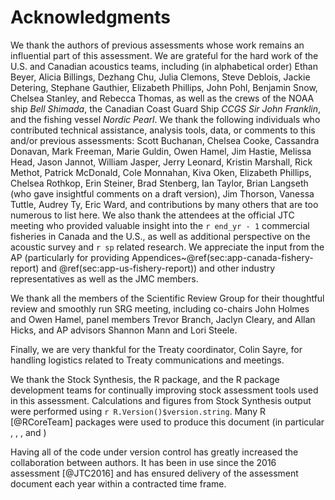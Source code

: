 \newpage

\rfoot{Acknowledgments}

# Acknowledgments {#sec:acknowledgments}

We thank the authors of previous assessments whose work remains an influential
part of this assessment. We are grateful for the hard work of the U.S. and
Canadian acoustics teams, including (in alphabetical order)
Ethan Beyer,
Alicia Billings,
Dezhang Chu,
Julia Clemons,
Steve Deblois,
Jackie Detering,
Stephane Gauthier,
Elizabeth Phillips,
John Pohl,
Benjamin Snow,
Chelsea Stanley, and
Rebecca Thomas,
as well as the crews of the NOAA ship *Bell Shimada*,
the Canadian Coast Guard Ship *CCGS Sir John Franklin*,
and the fishing vessel *Nordic Pearl*.
We thank the following individuals who contributed technical
assistance, analysis tools, data, or comments to this and/or previous
assessments:
Scott Buchanan,
Chelsea Cooke,
Cassandra Donavan,
Mark Freeman,
Marie Guldin,
Owen Hamel,
Jim Hastie,
Melissa Head,
Jason Jannot,
William Jasper,
Jerry Leonard,
Kristin Marshall,
Rick Methot,
Patrick McDonald,
Cole Monnahan,
Kiva Oken,
Elizabeth Phillips,
Chelsea Rothkop,
Erin Steiner,
Brad Stenberg,
Ian Taylor,
Brian Langseth (who gave insightful comments on a draft version),
Jim Thorson,
Vanessa Tuttle,
Audrey Ty,
Eric Ward,
and contributions by many others that are too numerous to list here. We also
thank the attendees at the official JTC meeting who provided valuable insight
into the `r end_yr - 1` commercial fisheries in Canada and the U.S., as well
as additional perspective on the acoustic survey and `r sp` related research.
We appreciate the input from the AP (particularly for providing
Appendices~\@ref(sec:app-canada-fishery-report)
and \@ref(sec:app-us-fishery-report)) and other industry representatives as
well as the JMC members.

We thank all the members of the Scientific Review Group for their thoughtful
review and smoothly run SRG meeting, including co-chairs John Holmes and
Owen Hamel, panel members
Trevor Branch,
Jaclyn Cleary,
<!-- Will White, -->
and Allan Hicks, and AP advisors
Shannon Mann and
Lori Steele.

Finally, we are very thankful for the Treaty coordinator, Colin Sayre, for
handling logistics related to Treaty communications and meetings.

We thank the Stock Synthesis, the \texttt{r4ss} R package, and the
\texttt{adnuts} R package development teams for continually improving stock
assessment tools used in this assessment. Calculations and figures from Stock
Synthesis output were performed using `r R.Version()$version.string`. Many
R [@RCoreTeam] packages were used to produce this document (in particular
\texttt{bookdown}, \texttt{rmarkdown}, \texttt{knitr}, and \texttt{adnuts})

Having all of the code under \texttt{git} version control has greatly
increased the collaboration between authors. It has been in use since the
2016 assessment [@JTC2016] and has ensured delivery of the assessment document
each year within a contracted time frame.
